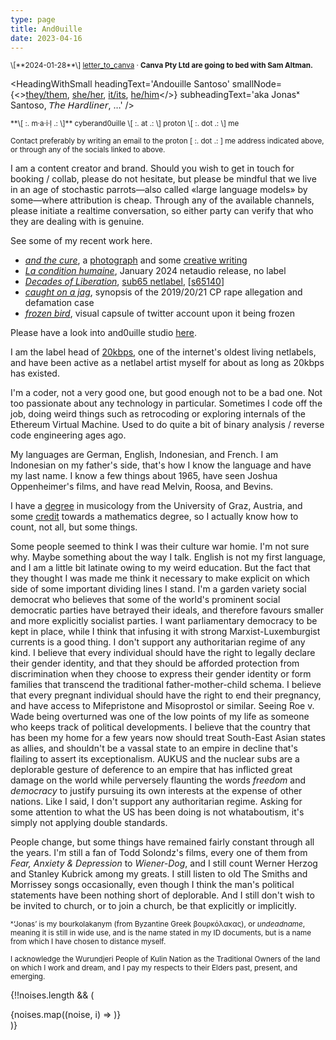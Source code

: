 ```yaml
---
type: page
title: And0uille
date: 2023-04-16
---
```




<small>
\[**2024-01-28**\] <a target="_blank" href="letter_to_canva.pdf">letter_to_canva</a>&nbsp;·&nbsp;<b>Canva Pty Ltd are going to bed with Sam Altman.</b>
</small>

<HeadingWithSmall
  headingText='Andouille Santoso'
  smallNode={<><a href="https://pronouns.org/they-them">they/them</a>, <a href="https://pronouns.org/she-her">she/her</a>, <a href="https://www.rosalux.de/en/publications/media-library/detailseite-en/media/element/2345">it/its</a>, <a href="https://pronouns.org/he-him">he/him</a></>}
  subheadingText='aka Jonasˣ Santoso, 𝘛𝘩𝘦 𝘏𝘢𝘳𝘥𝘭𝘪𝘯𝘦𝘳, …'
/>

<div>
  <EmojiLike assetKey='TRANS_PRIDE' />
  <EmojiLike assetKey='LGBTQ_PRIDE' />
  <EmojiLike assetKey='AUS_ABO_FLAG' />
  <EmojiLike assetKey='PALESTINE_FLAG' />
  <EmojiLike assetKey='GO_VEGAN' />
</div>

<div style={{marginTop: '1.5em'}}>
  <div style={{paddingLeft: '5px'}}>
    <small>**\[ :. m·а·і·ḷ .: \]** cyberand0uille \[ :. at .: \] proton \[ :. dot .: \] me</small>
  </div>
  <IconLink ariaLabel='Mastodon' icon='fa6-brands:mastodon' href='https://mastodon.online/@jonassantoso' rel='me' />
  <IconLink ariaLabel='GitHub' icon='fa6-brands:github' href='https://github.com/santosoj' />
  <IconLink ariaLabel='Internet Archive' icon='academicons:archive-square' href='https://archive.org/details/@and0uille' />
  <IconLink ariaLabel='Instagram' icon='fa6-brands:instagram' href='https://www.instagram.com/cyberandouille/' />
</div>

<small>Contact preferably by writing an email to the proton \[ :. dot .: \] me address indicated above, or through any of the socials linked to above.</small>

I am a content creator and brand. Should you wish to get in touch for booking / collab, please do not hesitate, but please be mindful that we live in an age of stochastic parrots―also called «large language models» by some―where attribution is cheap. Through any of the available channels, please initiate a realtime conversation, so either party can verify that who they are dealing with is genuine.


See some of my recent work here.

- [*and the cure*](https://and0uille.net/andthecure), a [photograph](https://github.com/santosoj/and_the_cure__for_gron-ya__public/blob/main/02-result/and_the_cure__for_gron-ya__20240223.jpg) and some [creative writing](https://github.com/santosoj/and_the_cure__for_gron-ya__public/raw/main/creative_writing/a_conversation_on_the_icg_and_peacekeeping_operations.pdf)
- [*La condition humaine*](https://and0uille.net/laconditionhumaine/), January 2024 netaudio release, no label
- [*Decades of Liberation*](https://and0uille.net/decadesofliberation/), [sub65 netlabel](https://archive.org/details/@sub65), [[s65140](https://archive.org/details/s65140)]
- [*caught on a jag*](https://and0uille.net/caughtonajag/), synopsis of the 2019/20/21 CP rape allegation and defamation case
- [*frozen bird*](https://and0uille.net/frozenbird/), visual capsule of twitter account upon it being frozen

Please have a look into and0uille studio [here](/studio).

I am the label head of [20kbps](https://20kbps.net/index2.htm), one of the internet's oldest living netlabels, and have been active as a netlabel artist myself for about as long as 20kbps has existed.

I'm a coder, not a very good one, but good enough not to be a bad one. Not too passionate about any technology in particular. Sometimes I code off the job, doing weird things such as retrocoding or exploring internals of the Ethereum Virtual Machine. Used to do quite a bit of binary analysis / reverse code engineering ages ago.

My languages are German, English, Indonesian, and French. I am Indonesian on my father's side, that's how I know the language and have my last name. I know a few things about 1965, have seen Joshua Oppenheimer's films, and have read Melvin, Roosa, and Bevins.

I have a <a aria-label="Bachelor's credentials, musicology major" target="_blank" href="https://storage.googleapis.com/20kbps-static/00_MISC/docs/bamus/ba_zeugnis.jpg">degree</a> in musicology from the University of Graz, Austria, and some <a aria-label="Evidence of academic achievement, mathematics major BSc" target="_blank" href="https://storage.googleapis.com/20kbps-static/00_MISC/docs/scheinehagen/scheine__5_pages.jpg">credit</a> towards a mathematics degree, so I actually know how to count, not all, but some things.

Some people seemed to think I was their culture war homie. I'm not sure why. Maybe something about the way I talk. English is not my first language, and I am a little bit latinate owing to my weird education. But the fact that they thought I was made me think it necessary to make explicit on which side of some important dividing lines I stand. I'm a garden variety social democrat who believes that some of the world's prominent social democratic parties have betrayed their ideals, and therefore favours smaller and more explicitly socialist parties. I want parliamentary democracy to be kept in place, while I think that infusing it with strong Marxist-Luxemburgist currents is a good thing. I don't support any authoritarian regime of any kind. I believe that every individual should have the right to legally declare their gender identity, and that they should be afforded protection from discrimination when they choose to express their gender identity or form families that transcend the traditional father-mother-child schema. I believe that every pregnant individual should have the right to end their pregnancy, and have access to Mifepristone and Misoprostol or similar. Seeing Roe v. Wade being overturned was one of the low points of my life as someone who keeps track of political developments. I believe that the country that has been my home for a few years now should treat South-East Asian states as allies, and shouldn't be a vassal state to an empire in decline that's flailing to assert its exceptionalism. AUKUS and the nuclear subs are a deplorable gesture of deference to an empire that has inflicted great damage on the world while perversely flaunting the words *freedom* and *democracy* to justify pursuing its own interests at the expense of other nations. Like I said, I don't support any authoritarian regime. Asking for some attention to what the US has been doing is not whataboutism, it's simply not applying double standards.

People change, but some things have remained fairly constant through all the years. I'm still a fan of Todd Solondz's films, every one of them from *Fear, Anxiety & Depression* to *Wiener-Dog*, and I still count Werner Herzog and Stanley Kubrick among my greats. I still listen to old The Smiths and Morrissey songs occasionally, even though I think the man's political statements have been nothing short of deplorable. And I still don't wish to be invited to church, or to join a church, be that explicitly or implicitly.

<PigtechTerms denomination="ETH" address="0xec1cc94104f0af601d15c6d851ddec931218164f" />

<small>
ˣ‘Jonas’ is my bourkolakanym (from Byzantine Greek βουρκόλακας), or <em>undeadname</em>, meaning it is still in wide use, and is the name stated in my ID documents, but is a name from which I have chosen to distance myself.
</small>

<small>I acknowledge the Wurundjeri People of Kulin Nation as the Traditional Owners of the land on which I work and dream, and I pay my respects to their Elders past, present, and emerging.</small>

{!!noises.length && (
  <div style={{display: 'flex', flexDirection: 'column', rowGap: '20px', paddingTop: '40px'}}>
    {noises.map((noise, i) => <SocialNoise key={i} {...noise} />)}
  </div>
)}
